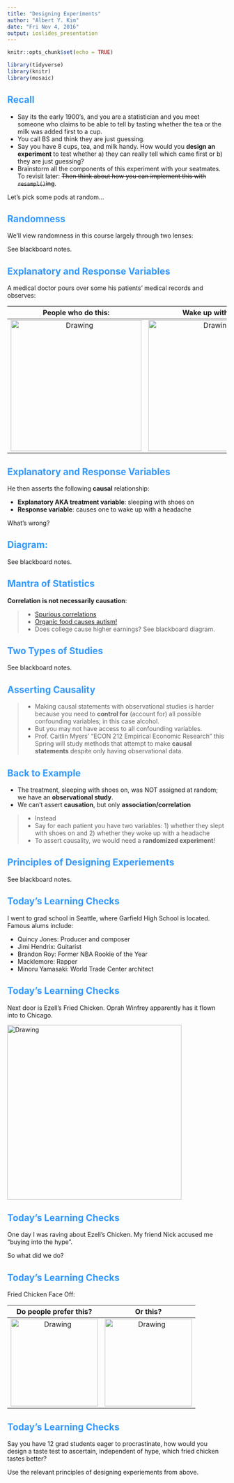 ```yaml
---
title: "Designing Experiments"
author: "Albert Y. Kim"
date: "Fri Nov 4, 2016"
output: ioslides_presentation
---
```


<style>
h2 { 
 color: #3399ff;		
}
h3 { 
 color: #3399ff;		
}
slides > slide.backdrop {
  background: white;
}
</style>

```r
knitr::opts_chunk$set(echo = TRUE)
```

```r
library(tidyverse)
library(knitr)
library(mosaic)
```



## Recall

* Say its the early 1900's, and you are a statistician and you meet someone who claims to be able to tell by tasting whether the tea or the milk was added first to a cup.
* You call BS and think they are just guessing.
* Say you have 8 cups, tea, and milk handy. How would you **design an experiment** to test whether a) they can really tell which came first or b) they are just guessing?
* Brainstorm all the components of this experiment with your seatmates. To revisit later: ~~Then think about how you can implement this with `resampl()`ing~~.

Let's pick some pods at random...



## Randomness

We'll view randomness in this course largely through two lenses:

See blackboard notes.

<!--
1. **Random sampling**: Obtaining a representative sample from a population. Ex: The tub of rice. 
1. **Random assignment**: Used in the design of experiements. Last and today's lecture.
-->



## Explanatory and Response Variables

A medical doctor pours over some his patients' medical records and observes:

People who do this:            |  Wake up with this:
:-------------------------:|:-------------------------:
<img src="../figure/shoes.jpg" alt="Drawing" style="width: 300px;"/>  |  <img src="../figure/headache.jpg" alt="Drawing" style="width: 300px;"/>



## Explanatory and Response Variables

He then asserts the following **causal** relationship:

* **Explanatory AKA treatment variable**: sleeping with shoes on 
* **Response variable**: causes one to wake up with a headache

What's wrong?



## Diagram:

See blackboard notes.



## Mantra of Statistics

**Correlation is not necessarily causation**:

> * [Spurious correlations](http://tylervigen.com/spurious-correlations)
> * [Organic food causes autism!](http://io9.gizmodo.com/on-correlation-causation-and-the-real-cause-of-auti-1494972271)
> * Does college cause higher earnings? See blackboard diagram.



## Two Types of Studies

See blackboard notes.

<!--
To study the effect of a treatment there are two types of studies

* **Observational studies**: Researchers have no control over who receives the treatment
* **Randomized experiments**: Researchers not only have control over who receives the treatment, but also make the assignments at random

The latter is the **gold standard** for making causal statements.
-->



## Asserting Causality

> * Making causal statements with observational studies is harder because you
need to **control for** (account for) all possible confounding variables; in this case
alcohol. 
> * But you may not have access to all confounding variables.
> * Prof. Caitlin Myers' "ECON 212 Empirical Economic Research" this Spring will study 
methods that attempt to make **causal statements** despite only having 
observational data.




## Back to Example

* The treatment, sleeping with shoes on, was NOT assigned at random; we have an 
**observational study**.
* We can't assert **causation**, but only **association/correlation**

> * Instead 
> * Say for each patient you have two variables: 1) whether they slept with shoes on and 2) whether they woke up with a headache
> * To assert causality, we would need a **randomized experiment**!




## Principles of Designing Experiements

See blackboard notes.

<!--
* Controlling:  We want to control i.e. account for differences between the two groups.
* Control group: A baseline group to compare the treatment group to
* Randomization: We randomize individuals into treatment vs control so that any differences in variables that are not of interest even out in the long run.  
* Replication:  The more cases we observe, the more "precise" the results.
* Blocking:  Researchers sometimes know or suspect that variables, other than the treatment, influence the response. In this case, they may first group individuals based on this variable into blocks and then randomize cases within each block.  
* Blindedness: When researchers do not inform patients which group they are in
* Double blinded study:  When the person administering the treatment themselves do not know which group the patient is in.
* Placebo: Fake treatment.  Sometimes the thought alone of having a treatment is enough to influence behavior/results.  
--> 



## Today's Learning Checks

I went to grad school in Seattle, where Garfield High School is located. Famous
alums include:

* Quincy Jones: Producer and composer
* Jimi Hendrix: Guitarist
* Brandon Roy: Former NBA Rookie of the Year
* Macklemore: Rapper
* Minoru Yamasaki: World Trade Center architect



## Today's Learning Checks

Next door is Ezell's Fried Chicken. Oprah Winfrey apparently has it flown into
to Chicago.

<img src="../figure/ezells.jpg" alt="Drawing" style="width: 400px;"/> 



## Today's Learning Checks

One day I was raving about Ezell's Chicken.  My friend Nick accused me "buying into the hype".

So what did we do?



## Today's Learning Checks

Fried Chicken Face Off:

Do people prefer this?            |  Or this?
:-------------------------:|:-------------------------:
<img src="../figure/ezells2.png" alt="Drawing" style="width: 200px;"/>  |  <img src="../figure/KFC.png" alt="Drawing" style="width: 200px;"/>



## Today's Learning Checks

Say you have 12 grad students eager to procrastinate, how would you design a 
taste test to ascertain, independent of hype, which fried chicken tastes better?

Use the relevant principles of designing experiements from above.

